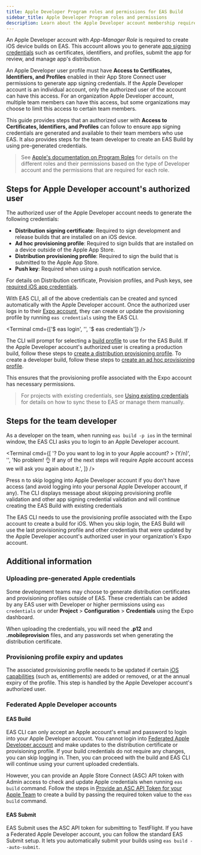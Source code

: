 ```yaml
---
title: Apple Developer Program roles and permissions for EAS Build
sidebar_title: Apple Developer Program roles and permissions
description: Learn about the Apple Developer account membership requirements for creating an EAS Build.
---
```



An Apple Developer account with *App-Manager Role* is required to create iOS device builds on EAS. This account allows you to generate [app signing credentials](/app-signing/managed-credentials/#generating-app-signing-credentials) such as certificates, identifiers, and profiles, submit the app for review, and manage app's distribution.

An Apple Developer user profile must have **Access to Certificates, Identifiers, and Profiles** enabled in their App Store Connect user permissions to generate app signing credentials. If the Apple Developer account is an individual account, only the authorized user of the account can have this access. For an organization Apple Developer account, multiple team members can have this access, but some organizations may choose to limit this access to certain team members.

<ContentSpotlight
  alt="Access to Certificates, Identifiers, and Profiles settings in App Store Connect."
  caption="Access to Certificates, Identifiers, and Profiles settings in App Store Connect."
  src="/static/images/apple-access-settings.png"
  className="max-w-[400px]"
/>

This guide provides steps that an authorized user with **Access to Certificates, Identifiers, and Profiles** can follow to ensure app signing credentials are generated and available to their team members who use EAS. It also provides steps for the team developer to create an EAS Build by using pre-generated credentials.

> See [Apple's documentation on Program Roles](https://developer.apple.com/support/roles/) for details on the different roles and their permissions based on the type of Developer account and the permissions that are required for each role.

## Steps for Apple Developer account's authorized user

The authorized user of the Apple Developer account needs to generate the following credentials:

- **Distribution signing certificate**: Required to sign development and release builds that are installed on an iOS device.
- **Ad hoc provisioning profile**: Required to sign builds that are installed on a device outside of the Apple App Store.
- **Distribution provisioning profile**: Required to sign the build that is submitted to the Apple App Store.
- **Push key**: Required when using a push notification service.

For details on Distribution certificate, Provision profiles, and Push keys, see [required iOS app credentials](/app-signing/app-credentials/#ios).

With EAS CLI, all of the above credentials can be created and synced automatically with the Apple Developer account. Once the authorized user logs in to their [Expo account](/accounts/account-types/), they can create or update the provisioning profile by running `eas credentials` using the EAS CLI.

<Terminal cmd={['$ eas login', '', '$ eas credentials']} />

The CLI will prompt for selecting a [build profile](/build/eas-json/#build-profiles) to use for the EAS Build. If the Apple Developer account's authorized user is creating a production build, follow these steps to [create a distribution provisioning profile](/tutorial/eas/ios-production-build/#create-a-distribution-provisioning-profile). To create a developer build, follow these steps to [create an ad hoc provisioning profile](/tutorial/eas/ios-development-build-for-devices/#provisioning-profile).

This ensures that the provisioning profile associated with the Expo account has necessary permissions.

> For projects with existing credentials, see [Using existing credentials](/app-signing/existing-credentials/) for details on how to sync these to EAS or manage them manually.

## Steps for the team developer

As a developer on the team, when running `eas build -p ios` in the terminal window, the EAS CLI asks you to login to an Apple Developer account.

<Terminal
  cmd={[
    '? Do you want to log in to your Apple account? > (Y/n)',
    '',
    'No problem! 👌 If any of the next steps will require Apple account access we will ask you again about it.',
  ]}
/>

Press <kbd>n</kbd> to skip logging into Apple Developer account if you don't have access (and avoid logging into your personal Apple Developer account, if any). The CLI displays message about skipping provisioning profile validation and other app signing credential validation and will continue creating the EAS Build with existing credentials

The EAS CLI needs to use the provisioning profile associated with the Expo account to create a build for iOS. When you skip login, the EAS Build will use the last provisioning profile and other credentials that were updated by the Apple Developer account's authorized user in your organization's Expo account.

## Additional information

### Uploading pre-generated Apple credentials

Some development teams may choose to generate distribution certificates and provisioning profiles outside of EAS. These credentials can be added by any EAS user with Developer or higher permissions using `eas credentials` or under **Project** > **Configuration** > **Credentials** using the Expo dashboard.

When uploading the credentials, you will need the **.p12** and **.mobileprovision** files, and any passwords set when generating the distribution certificate.

### Provisioning profile expiry and updates

The associated provisioning profile needs to be updated if certain [iOS capabilities](/build-reference/ios-capabilities/) (such as, entitlements) are added or removed, or at the annual expiry of the profile. This step is handled by the Apple Developer account's authorized user.

### Federated Apple Developer accounts

#### EAS Build

EAS CLI can only accept an Apple account's email and password to login into your Apple Developer account. You cannot login into [Federated Apple Developer account](https://support.apple.com/en-in/guide/apple-business-manager/axmb19317543/web) and make updates to the distribution certificate or provisioning profile. If your build credentials do not require any changes, you can skip logging in. Then, you can proceed with the build and EAS CLI will continue using your current uploaded credentials.

However, you can provide an Apple Store Connect (ASC) API token with Admin access to check and update Apple credentials when running `eas build` command. Follow the steps in [Provide an ASC API Token for your Apple Team](/build/building-on-ci/#optional-provide-an-asc-api-token-for-your-apple-team) to create a build by passing the required token value to the `eas build` command.

#### EAS Submit

EAS Submit uses the ASC API token for submitting to TestFlight. If you have a Federated Apple Developer account, you can follow the standard EAS Submit setup. It lets you automatically submit your builds using `eas build --auto-submit`.
